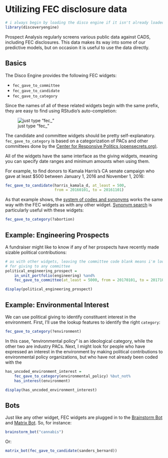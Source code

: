 # Utilizing FEC disclosure data {#ex-fec}

```r
# i always begin by loading the disco engine if it isn't already loaded
library(discoveryengine)
```

Prospect Analysis regularly screens various public data against CADS, including FEC disclosures. This data makes its way into some of our predictive models, but on occasion it is useful to use the data directly. 

## Basics

The Disco Engine provides the following FEC widgets:

- `fec_gave_to_committee`
- `fec_gave_to_candidate`
- `fec_gave_to_category`

Since the names of all of these related widgets begin with the same prefix, they are easy to find using RStudio's auto-completion:

![just type "fec_"](images/fec-widgets-autocomplete.png)

The candidate and committee widgets should be pretty self-explanatory. `fec_gave_to_category` is based on a categorization of PACs and other committees done by the [Center for Responsive Politics (opensecrets.org)](https://www.opensecrets.org/). 

All of the widgets have the same interface as the giving widgets, meaning you can specify date ranges and minimum amounts when using them. 

For example, to find donors to Kamala Harris's CA senate campaign who gave at least $500 between January 1, 2016 and November 1, 2016:

```r
fec_gave_to_candidate(harris_kamala_d, at_least = 500, 
                      from = 20160101, to = 20161101)
```

As that example shows, the [system of codes and synonyms](#working-with-codes-synonyms) works the same way with the FEC widgets as with any other widget. [Synonym search](#synonym-search) is particularly useful with these widgets:

```r
fec_gave_to_category(?abortion)
```

## Example: Engineering Prospects

A fundraiser might like to know if any of her prospects have recently made sizable political contributions:

```r
# as with other widgets, leaving the committee code blank means i'm looking
# for giving to any committee
political_engineering_prospect = 
    in_unit_portfolio(engineering) %and%
    fec_gave_to_committee(at_least = 5000, from = 20170101, to = 20171031)

display(political_engineering_prospect)
```

## Example: Environmental Interest

We can use political giving to identify constituent interest in the environment. First, I'll use the lookup features to identify the right `category`:

```r
fec_gave_to_category(?environment)
```

In this case, "environmental policy" is an ideological category, while the other two are industry PACs. Next, I might look for people who have expressed an interest in the environment by making political contributions to environmental policy organizations, but who have not already been coded with the 

```r
has_uncoded_environment_interest = 
    fec_gave_to_category(environmental_policy) %but_not%
    has_interest(environment)

display(has_uncoded_environment_interest)
```

## Bots

Just like any other widget, FEC widgets are plugged in to the [Brainstorm Bot](#brainstorm-bot) and [Matrix Bot](#matrix-bot). So, for instance:

```r
brainstorm_bot("cannabis")
```

Or:

```r
matrix_bot(fec_gave_to_candidate(sanders_bernard))
```
